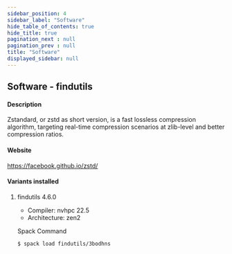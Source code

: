 ```yaml
---
sidebar_position: 4
sidebar_label: "Software"
hide_table_of_contents: true
hide_title: true
pagination_next : null
pagination_prev : null
title: "Software"
displayed_sidebar: null
---
```


## Software - findutils


#### Description
Zstandard, or zstd as short version, is a fast lossless compression algorithm, targeting real-time compression scenarios at zlib-level and better compression ratios.

#### Website
https://facebook.github.io/zstd/

#### Variants installed

1. findutils 4.6.0

    - Compiler: nvhpc 22.5
    - Architecture: zen2

    Spack Command
    ```bash
    $ spack load findutils/3bodhns
    ```
